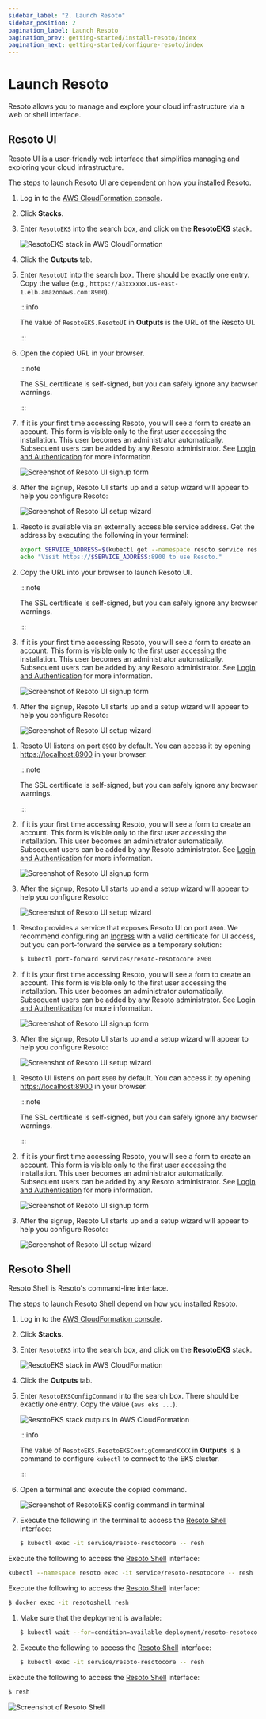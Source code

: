 ```yaml
---
sidebar_label: "2. Launch Resoto"
sidebar_position: 2
pagination_label: Launch Resoto
pagination_prev: getting-started/install-resoto/index
pagination_next: getting-started/configure-resoto/index
---
```


# Launch Resoto

Resoto allows you to manage and explore your cloud infrastructure via a web or shell interface.

## Resoto UI

Resoto UI is a user-friendly web interface that simplifies managing and exploring your cloud infrastructure.

The steps to launch Resoto UI are dependent on how you installed Resoto.

<Tabs groupId="install-method" querystring>

<TabItem value="aws" label="AWS">

1. Log in to the [AWS CloudFormation console](https://console.aws.amazon.com/cloudformation).

2. Click **Stacks**.

3. Enter `ResotoEKS` into the search box, and click on the **ResotoEKS** stack.

   ![ResotoEKS stack in AWS CloudFormation](./img/cf-stack.png)

4. Click the **Outputs** tab.

5. Enter `ResotoUI` into the search box. There should be exactly one entry. Copy the value (e.g., `https://a3xxxxxx.us-east-1.elb.amazonaws.com:8900`).

   :::info

   The value of `ResotoEKS.ResotoUI` in **Outputs** is the URL of the Resoto UI.

   :::

6. Open the copied URL in your browser.

   :::note

   The SSL certificate is self-signed, but you can safely ignore any browser warnings.

   :::
   
7. If it is your first time accessing Resoto, you will see a form to create an account. This form is visible only to the first user accessing the installation. This user becomes an administrator automatically. Subsequent users can be added by any Resoto administrator. See [Login and Authentication](../../reference/security) for more information.  

   ![Screenshot of Resoto UI signup form](img/create-account.png)

8. After the signup, Resoto UI starts up and a setup wizard will appear to help you configure Resoto:

   ![Screenshot of Resoto UI setup wizard](../explore-resoto/ui/img/setup-wizard.png)
 
</TabItem>

<TabItem value="digitalocean" label="DigitalOcean">

1. Resoto is available via an externally accessible service address. Get the address by executing the following in your terminal:

   ```bash
   export SERVICE_ADDRESS=$(kubectl get --namespace resoto service resoto-resotocore -o jsonpath="{.status.loadBalancer.ingress[0].ip}")
   echo "Visit https://$SERVICE_ADDRESS:8900 to use Resoto."
   ```

2. Copy the URL into your browser to launch Resoto UI.

   :::note

   The SSL certificate is self-signed, but you can safely ignore any browser warnings.

   :::

3. If it is your first time accessing Resoto, you will see a form to create an account. This form is visible only to the first user accessing the installation. This user becomes an administrator automatically. Subsequent users can be added by any Resoto administrator. See [Login and Authentication](../../reference/security) for more information.  

   ![Screenshot of Resoto UI signup form](img/create-account.png)

4. After the signup, Resoto UI starts up and a setup wizard will appear to help you configure Resoto:

   ![Screenshot of Resoto UI setup wizard](../explore-resoto/ui/img/setup-wizard.png)
 
</TabItem>

<TabItem value="docker" label="Docker">

1. Resoto UI listens on port `8900` by default. You can access it by opening <https://localhost:8900> in your browser.

   :::note

   The SSL certificate is self-signed, but you can safely ignore any browser warnings.

   :::

2. If it is your first time accessing Resoto, you will see a form to create an account. This form is visible only to the first user accessing the installation. This user becomes an administrator automatically. Subsequent users can be added by any Resoto administrator. See [Login and Authentication](../../reference/security) for more information.  

   ![Screenshot of Resoto UI signup form](img/create-account.png)

3. After the signup, Resoto UI starts up and a setup wizard will appear to help you configure Resoto:

   ![Screenshot of Resoto UI setup wizard](../explore-resoto/ui/img/setup-wizard.png)
 
</TabItem>

<TabItem value="kubernetes" label="Kubernetes">

1. Resoto provides a service that exposes Resoto UI on port `8900`. We recommend configuring an [Ingress](https://kubernetes.io/docs/concepts/services-networking/ingress) with a valid certificate for UI access, but you can port-forward the service as a temporary solution:

   ```bash
   $ kubectl port-forward services/resoto-resotocore 8900
   ```

2. If it is your first time accessing Resoto, you will see a form to create an account. This form is visible only to the first user accessing the installation. This user becomes an administrator automatically. Subsequent users can be added by any Resoto administrator. See [Login and Authentication](../../reference/security) for more information.  

   ![Screenshot of Resoto UI signup form](img/create-account.png)

3. After the signup, Resoto UI starts up and a setup wizard will appear to help you configure Resoto:

   ![Screenshot of Resoto UI setup wizard](../explore-resoto/ui/img/setup-wizard.png)
 

</TabItem>

<TabItem value="pip" label="pip">

1. Resoto UI listens on port `8900` by default. You can access it by opening <https://localhost:8900> in your browser.

   :::note

   The SSL certificate is self-signed, but you can safely ignore any browser warnings.

   :::

2. If it is your first time accessing Resoto, you will see a form to create an account. This form is visible only to the first user accessing the installation. This user becomes an administrator automatically. Subsequent users can be added by any Resoto administrator. See [Login and Authentication](../../reference/security) for more information.  

   ![Screenshot of Resoto UI signup form](img/create-account.png)

3. After the signup, Resoto UI starts up and a setup wizard will appear to help you configure Resoto:

   ![Screenshot of Resoto UI setup wizard](../explore-resoto/ui/img/setup-wizard.png)
 
</TabItem>

</Tabs>

## Resoto Shell

Resoto Shell is Resoto's command-line interface.

The steps to launch Resoto Shell depend on how you installed Resoto.

<Tabs groupId="install-method" querystring>

<TabItem value="aws" label="AWS">

1. Log in to the [AWS CloudFormation console](https://console.aws.amazon.com/cloudformation).

2. Click **Stacks**.

3. Enter `ResotoEKS` into the search box, and click on the **ResotoEKS** stack.

   ![ResotoEKS stack in AWS CloudFormation](./img/cf-stack.png)

4. Click the **Outputs** tab.

5. Enter `ResotoEKSConfigCommand` into the search box. There should be exactly one entry. Copy the value (`aws eks ...`).

   ![ResotoEKS stack outputs in AWS CloudFormation](./img/cf-output.png)

   :::info

   The value of `ResotoEKS.ResotoEKSConfigCommandXXXX` in **Outputs** is a command to configure `kubectl` to connect to the EKS cluster.

   :::

6. Open a terminal and execute the copied command.

   ![Screenshot of ResotoEKS config command in terminal](./img/k8s-access.png)

7. Execute the following in the terminal to access the [Resoto Shell](../../reference/components/shell.mdx) interface:

   ```bash
   $ kubectl exec -it service/resoto-resotocore -- resh
   ```

</TabItem>

<TabItem value="digitalocean" label="DigitalOcean">

Execute the following to access the [Resoto Shell](../../reference/components/shell.mdx) interface:

```bash
kubectl --namespace resoto exec -it service/resoto-resotocore -- resh
```

</TabItem>

<TabItem value="docker" label="Docker">

Execute the following to access the [Resoto Shell](../../reference/components/shell.mdx) interface:

```bash
$ docker exec -it resotoshell resh
```

</TabItem>

<TabItem value="kubernetes" label="Kubernetes">

1. Make sure that the deployment is available:

   ```bash
   $ kubectl wait --for=condition=available deployment/resoto-resotocore
   ```

2. Execute the following to access the [Resoto Shell](../../reference/components/shell.mdx) interface:

   ```bash
   $ kubectl exec -it service/resoto-resotocore -- resh
   ```

</TabItem>

<TabItem value="pip" label="pip">

Execute the following to access the [Resoto Shell](../../reference/components/shell.mdx) interface:

```bash
$ resh
```

</TabItem>

</Tabs>

![Screenshot of Resoto Shell](../explore-resoto/shell/img/shell.png)

